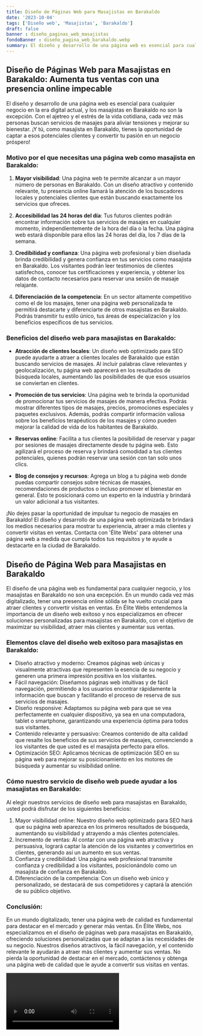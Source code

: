 ```yaml
---
title: Diseño de Páginas Web para Masajistas en Barakaldo
date: '2023-10-04'
tags: ['Diseño web', 'Masajistas', 'Barakaldo']
draft: false
banner : diseño_paginas_web_masajistas
fondoBanner : diseño_pagina_web_barakaldo.webp
summary: El diseño y desarrollo de una página web es esencial para cualquier negocio en la era digital actual, y los masajistas en Barakaldo no son la excepción. Con el ajetreo y el estrés de la vida cotidiana, cada vez más personas buscan servicios de masajes para aliviar tensiones y mejorar su bienestar. ¡Y tú, como masajista en Barakaldo, tienes la oportunidad de captar a esos potenciales clientes y convertir tu pasión en un negocio próspero!
---
```


## Diseño de Páginas Web para Masajistas en Barakaldo: Aumenta tus ventas con una presencia online impecable

El diseño y desarrollo de una página web es esencial para cualquier negocio en la era digital actual, y los masajistas en Barakaldo no son la excepción. Con el ajetreo y el estrés de la vida cotidiana, cada vez más personas buscan servicios de masajes para aliviar tensiones y mejorar su bienestar. ¡Y tú, como masajista en Barakaldo, tienes la oportunidad de captar a esos potenciales clientes y convertir tu pasión en un negocio próspero!

### Motivo por el que necesitas una página web como masajista en Barakaldo:

1. **Mayor visibilidad**: Una página web te permite alcanzar a un mayor número de personas en Barakaldo. Con un diseño atractivo y contenido relevante, tu presencia online llamará la atención de los buscadores locales y potenciales clientes que están buscando exactamente los servicios que ofreces.

2. **Accesibilidad las 24 horas del día**: Tus futuros clientes podrán encontrar información sobre tus servicios de masajes en cualquier momento, independientemente de la hora del día o la fecha. Una página web estará disponible para ellos las 24 horas del día, los 7 días de la semana.

3. **Credibilidad y confianza**: Una página web profesional y bien diseñada brinda credibilidad y genera confianza en tus servicios como masajista en Barakaldo. Los visitantes podrán leer testimonios de clientes satisfechos, conocer tus certificaciones y experiencia, y obtener los datos de contacto necesarios para reservar una sesión de masaje relajante.

4. **Diferenciación de la competencia**: En un sector altamente competitivo como el de los masajes, tener una página web personalizada te permitirá destacarte y diferenciarte de otros masajistas en Barakaldo. Podrás transmitir tu estilo único, tus áreas de especialización y los beneficios específicos de tus servicios.

### Beneficios del diseño web para masajistas en Barakaldo:

- **Atracción de clientes locales**: Un diseño web optimizado para SEO puede ayudarte a atraer a clientes locales de Barakaldo que están buscando servicios de masajes. Al incluir palabras clave relevantes y geolocalización, tu página web aparecerá en los resultados de búsqueda locales, aumentando las posibilidades de que esos usuarios se conviertan en clientes.

- **Promoción de tus servicios**: Una página web te brinda la oportunidad de promocionar tus servicios de masajes de manera efectiva. Podrás mostrar diferentes tipos de masajes, precios, promociones especiales y paquetes exclusivos. Además, podrás compartir información valiosa sobre los beneficios terapéuticos de los masajes y cómo pueden mejorar la calidad de vida de los habitantes de Barakaldo.

- **Reservas online**: Facilita a tus clientes la posibilidad de reservar y pagar por sesiones de masajes directamente desde tu página web. Esto agilizará el proceso de reserva y brindará comodidad a tus clientes potenciales, quienes podrán reservar una sesión con tan solo unos clics.

- **Blog de consejos y recursos**: Agrega un blog a tu página web donde puedas compartir consejos sobre técnicas de masajes, recomendaciones de productos o incluso promover el bienestar en general. Esto te posicionará como un experto en la industria y brindará un valor adicional a tus visitantes.

¡No dejes pasar la oportunidad de impulsar tu negocio de masajes en Barakaldo! El diseño y desarrollo de una página web optimizada te brindará los medios necesarios para mostrar tu experiencia, atraer a más clientes y convertir visitas en ventas. Contacta con 'Élite Webs' para obtener una página web a medida que cumpla todos tus requisitos y te ayude a destacarte en la ciudad de Barakaldo.

<GifSeo />

<Cta />

## Diseño de Página Web para Masajistas en Barakaldo

El diseño de una página web es fundamental para cualquier negocio, y los masajistas en Barakaldo no son una excepción. En un mundo cada vez más digitalizado, tener una presencia online sólida se ha vuelto crucial para atraer clientes y convertir visitas en ventas. En Élite Webs entendemos la importancia de un diseño web exitoso y nos especializamos en ofrecer soluciones personalizadas para masajistas en Barakaldo, con el objetivo de maximizar su visibilidad, atraer más clientes y aumentar sus ventas.

### Elementos clave del diseño web exitoso para masajistas en Barakaldo:

- Diseño atractivo y moderno: Creamos páginas web únicas y visualmente atractivas que representen la esencia de su negocio y generen una primera impresión positiva en los visitantes.
- Fácil navegación: Diseñamos páginas web intuitivas y de fácil navegación, permitiendo a los usuarios encontrar rápidamente la información que buscan y facilitando el proceso de reserva de sus servicios de masajes.
- Diseño responsive: Adaptamos su página web para que se vea perfectamente en cualquier dispositivo, ya sea en una computadora, tablet o smartphone, garantizando una experiencia óptima para todos sus visitantes.
- Contenido relevante y persuasivo: Creamos contenido de alta calidad que resalte los beneficios de sus servicios de masajes, convenciendo a los visitantes de que usted es el masajista perfecto para ellos.
- Optimización SEO: Aplicamos técnicas de optimización SEO en su página web para mejorar su posicionamiento en los motores de búsqueda y aumentar su visibilidad online.

### Cómo nuestro servicio de diseño web puede ayudar a los masajistas en Barakaldo:

Al elegir nuestros servicios de diseño web para masajistas en Barakaldo, usted podrá disfrutar de los siguientes beneficios:

1. Mayor visibilidad online: Nuestro diseño web optimizado para SEO hará que su página web aparezca en los primeros resultados de búsqueda, aumentando su visibilidad y atrayendo a más clientes potenciales.
2. Incremento de ventas: Al contar con una página web atractiva y persuasiva, logrará captar la atención de los visitantes y convertirlos en clientes, generando así un aumento en sus ventas.
3. Confianza y credibilidad: Una página web profesional transmite confianza y credibilidad a los visitantes, posicionándolo como un masajista de confianza en Barakaldo.
4. Diferenciación de la competencia: Con un diseño web único y personalizado, se destacará de sus competidores y captará la atención de su público objetivo.

### Conclusión:

En un mundo digitalizado, tener una página web de calidad es fundamental para destacar en el mercado y generar más ventas. En Élite Webs, nos especializamos en el diseño de páginas web para masajistas en Barakaldo, ofreciendo soluciones personalizadas que se adaptan a las necesidades de su negocio. Nuestros diseños atractivos, la fácil navegación, y el contenido relevante le ayudarán a atraer más clientes y aumentar sus ventas. No pierda la oportunidad de destacar en el mercado, contáctenos y obtenga una página web de calidad que le ayude a convertir sus visitas en ventas.

<Video />

<CtaBot job='Masajistas' city='Barakaldo'/>

<Gmaps query='Barakaldo+españa+maps' />
